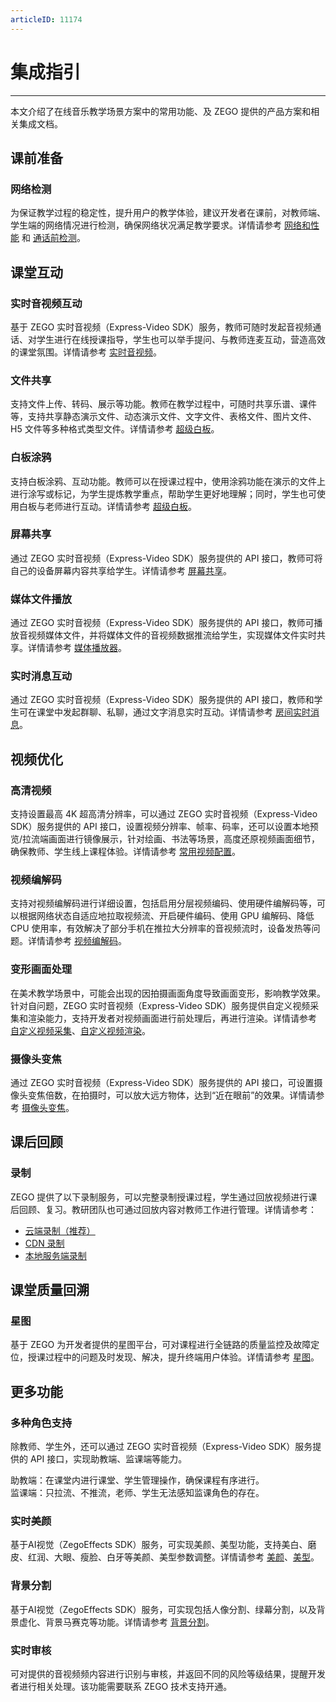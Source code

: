 ```yaml
---
articleID: 11174
---
```

# 集成指引

- - -

本文介绍了在线音乐教学场景方案中的常用功能、及 ZEGO 提供的产品方案和相关集成文档。

## 课前准备

### **网络检测**

为保证教学过程的稳定性，提升用户的教学体验，建议开发者在课前，对教师端、学生端的网络情况进行检测，确保网络状况满足教学要求。详情请参考 [网络和性能](https://doc-zh.zego.im/article/6643) 和 [通话前检测](https://doc-zh.zego.im/article/12053)。

## 课堂互动

### **实时音视频互动**

基于 ZEGO 实时音视频（Express-Video SDK）服务，教师可随时发起音视频通话、对学生进行在线授课指导，学生也可以举手提问、与教师连麦互动，营造高效的课堂氛围。详情请参考 [实时音视频](https://doc-zh.zego.im/article/5413)。


### **文件共享**

支持文件上传、转码、展示等功能。教师在教学过程中，可随时共享乐谱、课件等，支持共享静态演示文件、动态演示文件、文字文件、表格文件、图片文件、H5 文件等多种格式类型文件。详情请参考 [超级白板](https://doc-zh.zego.im/article/11287)。

### **白板涂鸦**

支持白板涂鸦、互动功能。教师可以在授课过程中，使用涂鸦功能在演示的文件上进行涂写或标记，为学生提炼教学重点，帮助学生更好地理解；同时，学生也可使用白板与老师进行互动。详情请参考 [超级白板](https://doc-zh.zego.im/article/11287)。

### **屏幕共享**

通过 ZEGO 实时音视频（Express-Video SDK）服务提供的 API 接口，教师可将自己的设备屏幕内容共享给学生。详情请参考 [屏幕共享](https://doc-zh.zego.im/article/10460)。

### **媒体文件播放**

通过 ZEGO 实时音视频（Express-Video SDK）服务提供的 API 接口，教师可播放音视频媒体文件，并将媒体文件的音视频数据推流给学生，实现媒体文件实时共享。详情请参考 [媒体播放器](https://doc-zh.zego.im/article/1152)。

### **实时消息互动**

通过 ZEGO 实时音视频（Express-Video SDK）服务提供的 API 接口，教师和学生可在课堂中发起群聊、私聊，通过文字消息实时互动。详情请参考 [房间实时消息](https://doc-zh.zego.im/article/1045)。


## 视频优化

### **高清视频**

支持设置最高 4K 超高清分辨率，可以通过 ZEGO 实时音视频（Express-Video SDK）服务提供的 API 接口，设置视频分辨率、帧率、码率，还可以设置本地预览/拉流端画面进行镜像展示，针对绘画、书法等场景，高度还原视频画面细节，确保教师、学生线上课程体验。详情请参考 [常用视频配置](https://doc-zh.zego.im/article/10365)。

### **视频编解码**

支持对视频编解码进行详细设置，包括启用分层视频编码、使用硬件编解码等，可以根据网络状态自适应地拉取视频流、开启硬件编码、使用 GPU 编解码、降低 CPU 使用率，有效解决了部分手机在推拉大分辨率的音视频流时，设备发热等问题。详情请参考 [视频编解码](https://doc-zh.zego.im/article/4431)。

### **变形画面处理**

在美术教学场景中，可能会出现的因拍摄画面角度导致画面变形，影响教学效果。针对自问题，ZEGO 实时音视频（Express-Video SDK）服务提供自定义视频采集和渲染能力，支持开发者对视频画面进行前处理后，再进行渲染。详情请参考 [自定义视频采集](https://doc-zh.zego.im/article/3676)、[自定义视频渲染](https://doc-zh.zego.im/article/3673)。

### **摄像头变焦**

通过 ZEGO 实时音视频（Express-Video SDK）服务提供的 API 接口，可设置摄像头变焦倍数，在拍摄时，可以放大远方物体，达到“近在眼前”的效果。详情请参考 [摄像头变焦](https://doc-zh.zego.im/article/6647)。


## 课后回顾

### **录制**

ZEGO 提供了以下录制服务，可以完整录制授课过程，学生通过回放视频进行课后回顾、复习。教研团队也可通过回放内容对教师工作进行管理。详情请参考：

- [云端录制（推荐）](https://doc-zh.zego.im/article/6205)
- [CDN 录制](https://doc-zh.zego.im/article/8834)
- [本地服务端录制](https://doc-zh.zego.im/article/2200)


## 课堂质量回溯

### **星图**

基于 ZEGO 为开发者提供的星图平台，可对课程进行全链路的质量监控及故障定位，授课过程中的问题及时发现、解决，提升终端用户体验。详情请参考 [星图](https://doc-zh.zego.im/article/16353)。


## 更多功能

### **多种角色支持**

除教师、学生外，还可以通过 ZEGO 实时音视频（Express-Video SDK）服务提供的 API 接口，实现助教端、监课端等能力。

助教端：在课堂内进行课堂、学生管理操作，确保课程有序进行。  
监课端：只拉流、不推流，老师、学生无法感知监课角色的存在。

### **实时美颜**

基于AI视觉（ZegoEffects SDK）服务，可实现美颜、美型功能，支持美白、磨皮、红润、大眼、瘦脸、白牙等美颜、美型参数调整。详情请参考 [美颜](https://doc-zh.zego.im/article/9637)、[美型](https://doc-zh.zego.im/article/9641)。

### **背景分割**

基于AI视觉（ZegoEffects SDK）服务，可实现包括人像分割、绿幕分割，以及背景虚化、背景马赛克等功能。详情请参考 [背景分割](https://doc-zh.zego.im/article/9645)。

### **实时审核**

可对提供的音视频频内容进行识别与审核，并返回不同的风险等级结果，提醒开发者进行相关处理。该功能需要联系 ZEGO 技术支持开通。
